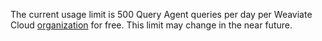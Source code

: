 The current usage limit is 500 Query Agent queries per day per Weaviate Cloud [organization](/cloud/platform/users-and-organizations#organizations) for free. This limit may change in the near future. 
